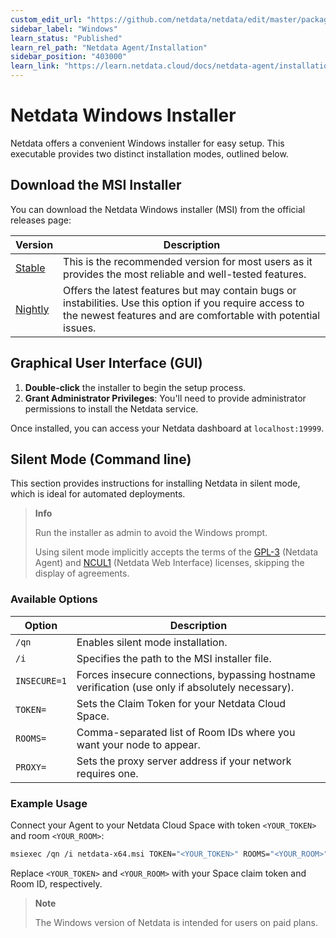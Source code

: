 ```yaml
---
custom_edit_url: "https://github.com/netdata/netdata/edit/master/packaging/windows/WINDOWS_INSTALLER.md"
sidebar_label: "Windows"
learn_status: "Published"
learn_rel_path: "Netdata Agent/Installation"
sidebar_position: "403000"
learn_link: "https://learn.netdata.cloud/docs/netdata-agent/installation/windows"
---
```


# Netdata Windows Installer

Netdata offers a convenient Windows installer for easy setup. This executable provides two distinct installation modes, outlined below.

## Download the MSI Installer

You can download the Netdata Windows installer (MSI) from the official releases page:

| Version                                                                                          | Description                                                                                                                                                               |
|--------------------------------------------------------------------------------------------------|---------------------------------------------------------------------------------------------------------------------------------------------------------------------------|
| [Stable](https://github.com/netdata/netdata/releases/latest/download/netdata-x64.msi)            | This is the recommended version for most users as it provides the most reliable and well-tested features.                                                                 |
| [Nightly](https://github.com/netdata/netdata-nightlies/releases/latest/download/netdata-x64.msi) | Offers the latest features but may contain bugs or instabilities. Use this option if you require access to the newest features and are comfortable with potential issues. |

## Graphical User Interface (GUI)

1. **Double-click** the installer to begin the setup process.
2. **Grant Administrator Privileges**: You'll need to provide administrator permissions to install the Netdata service.

Once installed, you can access your Netdata dashboard at `localhost:19999`.

## Silent Mode (Command line)

This section provides instructions for installing Netdata in silent mode, which is ideal for automated deployments.

> **Info**
>
> Run the installer as admin to avoid the Windows prompt.
>
> Using silent mode implicitly accepts the terms of the [GPL-3](https://raw.githubusercontent.com/netdata/netdata/refs/heads/master/LICENSE) (Netdata Agent) and [NCUL1](https://app.netdata.cloud/LICENSE.txt) (Netdata Web Interface) licenses, skipping the display of agreements.

### Available Options

| Option       | Description                                                                                      |
|--------------|--------------------------------------------------------------------------------------------------|
| `/qn`        | Enables silent mode installation.                                                                |
| `/i`         | Specifies the path to the MSI installer file.                                                    |
| `INSECURE=1` | Forces insecure connections, bypassing hostname verification (use only if absolutely necessary). |
| `TOKEN=`     | Sets the Claim Token for your Netdata Cloud Space.                                               |
| `ROOMS=`     | Comma-separated list of Room IDs where you want your node to appear.                             |
| `PROXY=`     | Sets the proxy server address if your network requires one.                                      |

### Example Usage

Connect your Agent to your Netdata Cloud Space with token `<YOUR_TOKEN>` and room `<YOUR_ROOM>`:

```bash
msiexec /qn /i netdata-x64.msi TOKEN="<YOUR_TOKEN>" ROOMS="<YOUR_ROOM>"
```

Replace `<YOUR_TOKEN>` and `<YOUR_ROOM>` with your Space claim token and Room ID, respectively.

> **Note**
>
> The Windows version of Netdata is intended for users on paid plans.
